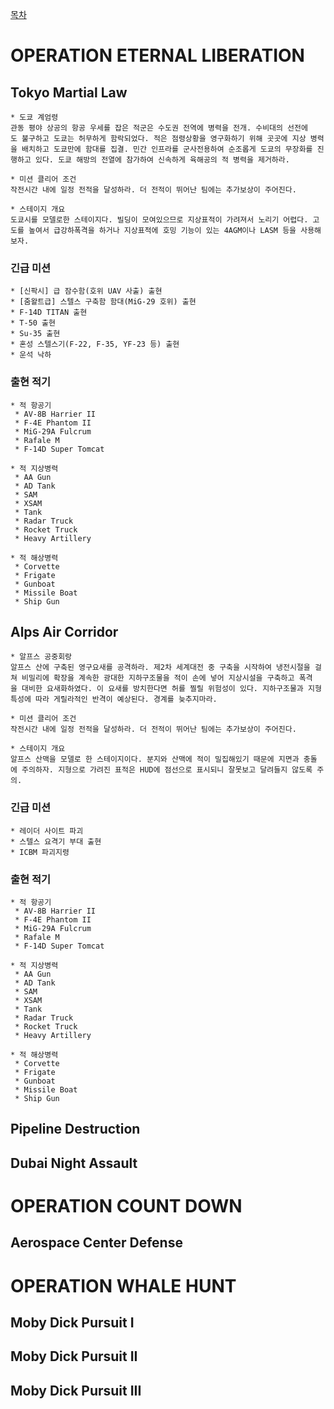 [[목차]]

= OPERATION ETERNAL LIBERATION =
== Tokyo Martial Law ==
 * 도쿄 계엄령
 관동 평야 상공의 항공 우세를 잡은 적군은 수도권 전역에 병력을 전개. 수비대의 선전에도 불구하고 도쿄는 허무하게 함락되었다. 적은 점령상황을 영구화하기 위해 곳곳에 지상 병력을 배치하고 도쿄만에 함대를 집결. 민간 인프라를 군사전용하여 순조롭게 도쿄의 무장화를 진행하고 있다. 도쿄 해방의 전열에 참가하여 신속하게 육해공의 적 병력을 제거하라.

 * 미션 클리어 조건 
 작전시간 내에 일정 전적을 달성하라. 더 전적이 뛰어난 팀에는 추가보상이 주어진다.

 * 스테이지 개요
 도쿄시를 모델로한 스테이지다. 빌딩이 모여있으므로 지상표적이 가려져서 노리기 어렵다. 고도를 높여서 급강하폭격을 하거나 지상표적에 호밍 기능이 있는 4AGM이나 LASM 등을 사용해보자.
=== 긴급 미션 ===
 * [신팍시] 급 잠수함(호위 UAV 사출) 출현
 * [줌왈트급] 스텔스 구축함 함대(MiG-29 호위) 출현
 * F-14D TITAN 출현
 * T-50 출현
 * Su-35 출현
 * 혼성 스텔스기(F-22, F-35, YF-23 등) 출현
 * 운석 낙하
=== 출현 적기 ===
 * 적 항공기
  * AV-8B Harrier II
  * F-4E Phantom II
  * MiG-29A Fulcrum
  * Rafale M
  * F-14D Super Tomcat

 * 적 지상병력
  * AA Gun
  * AD Tank
  * SAM
  * XSAM
  * Tank
  * Radar Truck
  * Rocket Truck
  * Heavy Artillery

 * 적 해상병력
  * Corvette
  * Frigate
  * Gunboat
  * Missile Boat
  * Ship Gun

== Alps Air Corridor ==
 * 알프스 공중회랑
 알프스 산에 구축된 영구요새를 공격하라. 제2차 세계대전 중 구축을 시작하여 냉전시절을 걸쳐 비밀리에 확장을 계속한 광대한 지하구조물을 적이 손에 넣어 지상시설을 구축하고 폭격을 대비한 요새화하였다. 이 요새를 방치한다면 허를 찔릴 위험성이 있다. 지하구조물과 지형특성에 따라 게릴라적인 반격이 예상된다. 경계를 늦추지마라. 

 * 미션 클리어 조건
 작전시간 내에 일정 전적을 달성하라. 더 전적이 뛰어난 팀에는 추가보상이 주어진다.

 * 스테이지 개요
 알프스 산맥을 모델로 한 스테이지이다. 분지와 산맥에 적이 밀집해있기 때문에 지면과 충돌에 주의하자. 지형으로 가려진 표적은 HUD에 점선으로 표시되니 잘못보고 달려들지 않도록 주의.

=== 긴급 미션 ===
 * 레이더 사이트 파괴
 * 스텔스 요격기 부대 출현
 * ICBM 파괴지령

=== 출현 적기 ===
 * 적 항공기
  * AV-8B Harrier II
  * F-4E Phantom II
  * MiG-29A Fulcrum
  * Rafale M
  * F-14D Super Tomcat

 * 적 지상병력
  * AA Gun
  * AD Tank
  * SAM
  * XSAM
  * Tank
  * Radar Truck
  * Rocket Truck
  * Heavy Artillery

 * 적 해상병력
  * Corvette
  * Frigate
  * Gunboat
  * Missile Boat
  * Ship Gun
== Pipeline Destruction ==
== Dubai Night Assault ==

= OPERATION COUNT DOWN =
== Aerospace Center Defense ==

= OPERATION WHALE HUNT =
== Moby Dick Pursuit I ==
== Moby Dick Pursuit II ==
== Moby Dick Pursuit III ==
